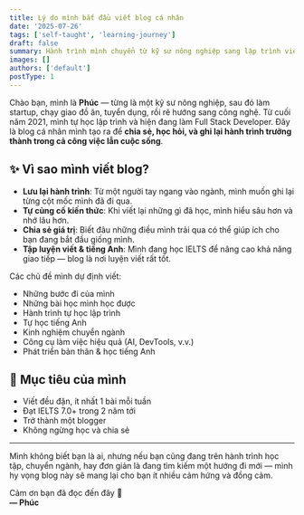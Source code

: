 ```yaml
---
title: Lý do mình bắt đầu viết blog cá nhân
date: '2025-07-26'
tags: ['self-taught', 'learning-journey']
draft: false
summary: Hành trình mình chuyển từ kỹ sư nông nghiệp sang lập trình viên, và vì sao mình chọn viết blog để lưu lại từng bước đi.
images: []
authors: ['default']
postType: 1
---
```


Chào bạn, mình là **Phúc** — từng là một kỹ sư nông nghiệp, sau đó làm startup, chạy giao đồ ăn, tuyển dụng, rồi rẽ hướng sang công nghệ. Từ cuối năm 2021, mình tự học lập trình và hiện đang làm Full Stack Developer. Đây là blog cá nhân mình tạo ra để **chia sẻ, học hỏi, và ghi lại hành trình trưởng thành trong cả công việc lẫn cuộc sống**.

## ✨ Vì sao mình viết blog?

- **Lưu lại hành trình**: Từ một người tay ngang vào ngành, mình muốn ghi lại từng cột mốc mình đã đi qua.
- **Tự củng cố kiến thức**: Khi viết lại những gì đã học, mình hiểu sâu hơn và nhớ lâu hơn.
- **Chia sẻ giá trị**: Biết đâu những điều mình trải qua có thể giúp ích cho bạn đang bắt đầu giống mình.
- **Tập luyện viết & tiếng Anh**: Mình đang học IELTS để nâng cao khả năng giao tiếp — blog là nơi luyện viết rất tốt.

Các chủ đề mình dự định viết:

- Những bước đi của mình
- Những bài học mình học được
- Hành trình tự học lập trình
- Tự học tiếng Anh
- Kinh nghiệm chuyển ngành
- Công cụ làm việc hiệu quả (AI, DevTools, v.v.)
- Phát triển bản thân & học tiếng Anh

## 🎯 Mục tiêu của mình

- Viết đều đặn, ít nhất 1 bài mỗi tuần
- Đạt IELTS 7.0+ trong 2 năm tới
- Trở thành một blogger
- Không ngừng học và chia sẻ

---

Mình không biết bạn là ai, nhưng nếu bạn cũng đang trên hành trình học tập, chuyển ngành, hay đơn giản là đang tìm kiếm một hướng đi mới — mình hy vọng blog này sẽ mang lại cho bạn ít nhiều cảm hứng và đồng cảm.

Cảm ơn bạn đã đọc đến đây 🙌  
**— Phúc**
